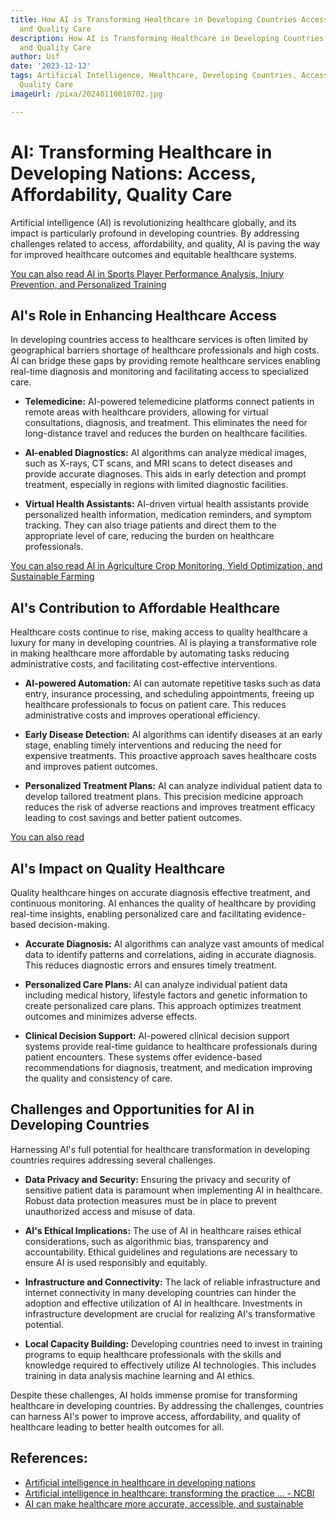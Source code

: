 ```yaml
---
title: How AI is Transforming Healthcare in Developing Countries Access, Affordability,
  and Quality Care
description: How AI is Transforming Healthcare in Developing Countries Access, Affordability,
  and Quality Care
author: Usf
date: '2023-12-12'
tags: Artificial Intelligence, Healthcare, Developing Countries, Access, Affordability,
  Quality Care
imageUrl: /pixa/20240110010702.jpg

---
```

# AI:  Transforming Healthcare in  Developing Nations: Access, Affordability,  Quality Care

Artificial intelligence (AI) is revolutionizing healthcare globally, and its impact is  particularly profound in developing  countries. By  addressing challenges related to access, affordability, and quality, AI is paving the  way for improved healthcare outcomes and equitable healthcare systems.

[You can also read AI in  Sports Player Performance Analysis, Injury Prevention, and  Personalized Training](AI%20in%20Sports%20Player%20Performance%20Analysis%2C%20Injury%20Prevention%2C%20and%20Personalized%20Training)


## AI's Role in Enhancing Healthcare Access

In developing countries access to healthcare services  is often limited by geographical barriers shortage of healthcare professionals and high costs. AI  can bridge these gaps by providing remote healthcare services enabling real-time diagnosis and monitoring and facilitating access to specialized care.

* **Telemedicine:** AI-powered telemedicine  platforms connect  patients in  remote areas with healthcare providers, allowing  for virtual consultations, diagnosis, and treatment.  This eliminates the need for long-distance travel and reduces the burden on healthcare  facilities.

* **AI-enabled Diagnostics:** AI algorithms can analyze  medical images,  such as X-rays, CT scans, and MRI scans to detect diseases  and  provide accurate diagnoses. This aids in early detection and prompt treatment, especially in regions with limited diagnostic facilities.

* **Virtual Health Assistants:** AI-driven virtual health assistants provide personalized health information, medication reminders, and  symptom tracking. They can also triage patients and direct them to the appropriate level  of  care, reducing the burden on healthcare  professionals.

[You  can also read AI in Agriculture Crop Monitoring, Yield Optimization, and  Sustainable Farming](AI%20in%20Agriculture%20Crop%20Monitoring%2C%20Yield%20Optimization%2C%20and%20Sustainable%20Farming)


## AI's Contribution to Affordable  Healthcare

Healthcare costs continue to rise, making access to quality healthcare a  luxury for many  in developing countries.  AI is playing a transformative role in making healthcare more affordable by automating tasks reducing administrative costs, and facilitating cost-effective interventions.

* **AI-powered Automation:** AI can automate repetitive tasks such as data entry, insurance processing, and scheduling appointments, freeing up healthcare professionals to focus on patient care. This reduces administrative costs and improves operational efficiency.

* **Early Disease Detection:** AI algorithms can identify diseases  at an early stage, enabling timely interventions and reducing the need for expensive treatments. This proactive approach  saves healthcare costs and improves patient outcomes.

*  **Personalized Treatment Plans:** AI can analyze individual patient data to  develop tailored treatment plans. This precision  medicine  approach reduces  the risk  of adverse reactions and improves treatment  efficacy leading to cost savings and better patient outcomes.

[You can also read ]()


## AI's Impact on Quality Healthcare

Quality healthcare hinges on accurate diagnosis effective  treatment, and continuous monitoring. AI enhances the quality of healthcare by providing real-time insights, enabling personalized care  and facilitating evidence-based decision-making.

* **Accurate  Diagnosis:** AI algorithms can analyze vast amounts of medical data to  identify patterns and correlations, aiding in accurate  diagnosis. This reduces diagnostic errors and ensures timely  treatment.

* **Personalized Care Plans:**  AI can analyze individual patient data including medical history, lifestyle factors and  genetic information to create personalized  care plans.  This approach optimizes treatment outcomes and minimizes adverse effects.

* **Clinical  Decision Support:** AI-powered clinical decision support systems provide real-time guidance to healthcare professionals during patient encounters. These systems offer evidence-based recommendations for diagnosis, treatment, and medication  improving the quality and consistency of care.

## Challenges and Opportunities for AI in Developing  Countries

Harnessing AI's full potential for healthcare transformation in developing countries  requires addressing several challenges.

* **Data Privacy and Security:** Ensuring the privacy and security of sensitive patient data is paramount when implementing AI in healthcare. Robust data protection measures must be  in place to prevent unauthorized access and misuse of data.

* **AI's Ethical Implications:** The use of AI in healthcare raises ethical considerations, such as algorithmic bias, transparency and  accountability. Ethical guidelines and regulations  are necessary to ensure AI is used responsibly and equitably.

* **Infrastructure and  Connectivity:** The lack of reliable infrastructure and internet connectivity in many developing countries can hinder the adoption and effective utilization of  AI in  healthcare. Investments in infrastructure development are crucial for realizing AI's  transformative potential.

* **Local Capacity Building:** Developing countries need to invest in training programs to  equip healthcare professionals with the skills and knowledge required to effectively utilize AI technologies.  This includes training in data analysis  machine learning  and  AI ethics.

Despite these challenges, AI holds immense promise for  transforming healthcare in developing countries. By addressing the challenges, countries can harness AI's power to improve access, affordability, and  quality of healthcare  leading to better health outcomes for all.

## References:
- [Artificial intelligence in healthcare in developing nations](https://journals.lww.com/crst/fulltext/2019/02020/artificial_intelligence_in_healthcare_in.9.aspx)
- [Artificial intelligence in healthcare: transforming the practice ... - NCBI](https://www.ncbi.nlm.nih.gov/pmc/articles/PMC8285156/)
- [AI can make healthcare more accurate, accessible, and sustainable](https://www.weforum.org/agenda/2023/06/emerging-tech-like-ai-are-poised-to-make-healthcare-more-accurate-accessible-and-sustainable/)
